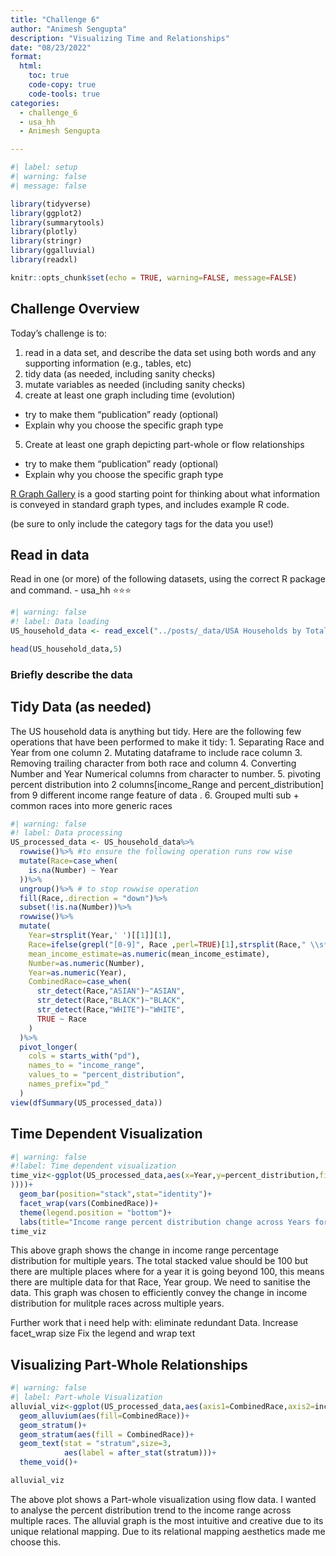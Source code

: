 ```yaml
---
title: "Challenge 6"
author: "Animesh Sengupta"
description: "Visualizing Time and Relationships"
date: "08/23/2022"
format:
  html:
    toc: true
    code-copy: true
    code-tools: true
categories:
  - challenge_6
  - usa_hh
  - Animesh Sengupta

---
```


```r
#| label: setup
#| warning: false
#| message: false

library(tidyverse)
library(ggplot2)
library(summarytools)
library(plotly)
library(stringr)
library(ggalluvial)
library(readxl)

knitr::opts_chunk$set(echo = TRUE, warning=FALSE, message=FALSE)
```

## Challenge Overview

Today's challenge is to:

1)  read in a data set, and describe the data set using both words and any supporting information (e.g., tables, etc)
2)  tidy data (as needed, including sanity checks)
3)  mutate variables as needed (including sanity checks)
4)  create at least one graph including time (evolution)
   - try to make them "publication" ready (optional)
   - Explain why you choose the specific graph type
5)  Create at least one graph depicting part-whole or flow relationships
   - try to make them "publication" ready (optional)
   - Explain why you choose the specific graph type

[R Graph Gallery](https://r-graph-gallery.com/) is a good starting point for thinking about what information is conveyed in standard graph types, and includes example R code.

(be sure to only include the category tags for the data you use!)

## Read in data

Read in one (or more) of the following datasets, using the correct R package and command.
  - usa_hh ⭐⭐⭐


```r
#| warning: false
#! label: Data loading
US_household_data <- read_excel("../posts/_data/USA Households by Total Money Income, Race, and Hispanic Origin of Householder 1967 to 2019.xlsx",skip = 5, n_max = 353, col_names = c( "Year", "Number","Total","pd_<15000","pd_15000-24999","pd_25000-34999","pd_35000-49999","pd_50000-74999","pd_75000-99999","pd_100000-149999","pd_150000-199999","pd_>200000","median_income_estimate","median_income_moe","mean_income_estimate","mean_income_moe"))

head(US_household_data,5)
```

### Briefly describe the data

## Tidy Data (as needed)

The US household data is anything but tidy. Here are the following few operations that have been performed to make it tidy:
1. Separating Race and Year from one column
2. Mutating dataframe to include race column
3. Removing trailing character from both race and column
4. Converting Number and Year Numerical columns from character to number.
5. pivoting percent distribution into 2 columns[income_Range and percent_distribution] from 9 different income range feature of data .
6. Grouped multi sub + common races into more generic races

```r
#| warning: false
#! label: Data processing
US_processed_data <- US_household_data%>%
  rowwise()%>% #to ensure the following operation runs row wise
  mutate(Race=case_when(
    is.na(Number) ~ Year
  ))%>%
  ungroup()%>% # to stop rowwise operation
  fill(Race,.direction = "down")%>%
  subset(!is.na(Number))%>%
  rowwise()%>%
  mutate(
    Year=strsplit(Year,' ')[[1]][1],
    Race=ifelse(grepl("[0-9]", Race ,perl=TRUE)[1],strsplit(Race," \\s*(?=[^ ]+$)",perl=TRUE)[[1]][1],Race),
    mean_income_estimate=as.numeric(mean_income_estimate),
    Number=as.numeric(Number),
    Year=as.numeric(Year),
    CombinedRace=case_when(
      str_detect(Race,"ASIAN")~"ASIAN",
      str_detect(Race,"BLACK")~"BLACK",
      str_detect(Race,"WHITE")~"WHITE",
      TRUE ~ Race
    )
  )%>%
  pivot_longer(
    cols = starts_with("pd"),
    names_to = "income_range",
    values_to = "percent_distribution",
    names_prefix="pd_"
  )
view(dfSummary(US_processed_data))

```

## Time Dependent Visualization
```r
#| warning: false
#!label: Time dependent visualization
time_viz<-ggplot(US_processed_data,aes(x=Year,y=percent_distribution,fill=factor(income_range, levels=c(">200000","150000-199999","100000-149999","75000-99999","50000-74999","35000-49999","25000-34999","15000-24999","<15000"
))))+
  geom_bar(position="stack",stat="identity")+
  facet_wrap(vars(CombinedRace))+
  theme(legend.position = "bottom")+
  labs(title="Income range percent distribution change across Years for every Race Category")
time_viz
```
This above graph shows the change in income range percentage distribution for multiple years. The total stacked value should be 100 but there are multiple places where for a year it is going beyond 100, this means there are multiple data for that Race, Year group. We need to sanitise the data. This graph was chosen to efficiently convey the change in income distribution for mulitple races across multiple years.

Further work that i need help with:
eliminate redundant Data.
Increase facet_wrap size
Fix the legend and wrap text


## Visualizing Part-Whole Relationships
```r
#| warning: false
#| label: Part-whole Visualization
alluvial_viz<-ggplot(US_processed_data,aes(axis1=CombinedRace,axis2=income_range,y=percent_distribution))+
  geom_alluvium(aes(fill=CombinedRace))+
  geom_stratum()+
  geom_stratum(aes(fill = CombinedRace))+
  geom_text(stat = "stratum",size=3,
            aes(label = after_stat(stratum)))+
  theme_void()+

alluvial_viz
```

The above plot shows a Part-whole visualization using flow data. I wanted to analyse the percent distribution trend to the income range across multiple races. The alluvial graph is the most intuitive and creative due to its unique relational mapping. Due to its relational mapping aesthetics made me choose this. 
